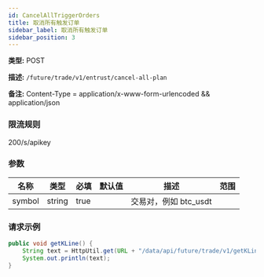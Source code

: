 ```yaml
---
id: CancelAllTriggerOrders
title: 取消所有触发订单
sidebar_label: 取消所有触发订单
sidebar_position: 3
---
```


**类型:** POST

**描述:** `/future/trade/v1/entrust/cancel-all-plan`

**备注:** Content-Type = application/x-www-form-urlencoded && application/json

### 限流规则

200/s/apikey

### 参数

| 名称   | 类型   | 必填 | 默认值 | 描述                    | 范围 |
| ------ | ------ | ---- | ------ | ----------------------- | ---- |
| symbol | string | true |        | 交易对，例如 btc_usdt |      |

### 请求示例

```java title="Java"
public void getKLine() {
    String text = HttpUtil.get(URL + "/data/api/future/trade/v1/getKLine?market=btc_usdt&type=1min&since=0");
    System.out.println(text);
}
```